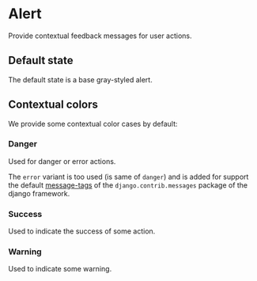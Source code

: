 
<Meta of={AlertStories} />

# Alert

Provide contextual feedback messages for user actions.

## Default state

The default state is a base gray-styled alert.

<Story of={AlertStories.Base} />

<Source of={AlertStories.Base} dark />

## Contextual colors

We provide some contextual color cases by default:

### Danger

Used for danger or error actions.

<Story of={AlertStories.Danger} />

<Source of={AlertStories.Danger} dark />

The `error` variant is too used (is same of `danger`) and is added for support the default [message-tags](https://docs.djangoproject.com/en/5.0/ref/contrib/messages/#message-tags) of the `django.contrib.messages` package of the django framework.

<Story of={AlertStories.Error} />

<Source of={AlertStories.Error} dark />

### Success

Used to indicate the success of some action.

<Story of={AlertStories.Success} />

<Source of={AlertStories.Success} dark />

### Warning

Used to indicate some warning.

<Story of={AlertStories.Warning} />

<Source of={AlertStories.Warning} dark />
